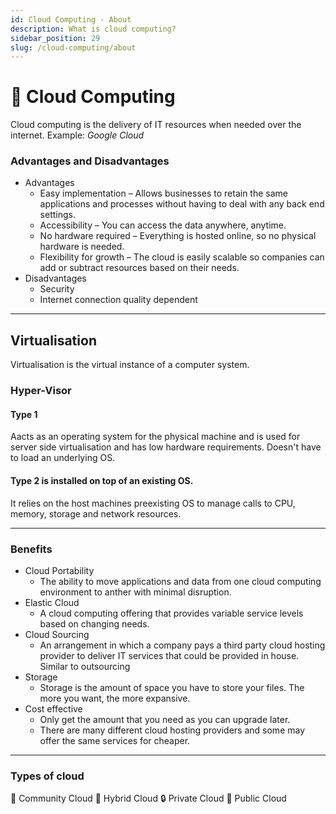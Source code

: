 ```yaml
---
id: Cloud Computing - About
description: What is cloud computing?
sidebar_position: 29
slug: /cloud-computing/about
---
```


#  🤖 Cloud Computing


Cloud computing is the delivery of IT resources when needed over the internet. Example: *Google Cloud*

### Advantages and Disadvantages
- Advantages
    - Easy implementation – Allows businesses to retain the same applications and processes without having to deal with any back end settings.
    - Accessibility – You can access the data anywhere, anytime.
    - No hardware required – Everything is hosted online, so no physical hardware is needed.
    - Flexibility for growth – The cloud is easily scalable so companies can add or subtract resources based on their needs.
- Disadvantages
    - Security
    - Internet connection quality dependent

---
## Virtualisation
Virtualisation is the virtual instance of a computer system.

### Hyper-Visor

#### Type 1 
Aacts as an operating system for the physical machine and is used for server side virtualisation and has low hardware requirements. Doesn't have to load an underlying OS.

#### Type 2 is installed on top of an existing OS.
It relies on the host machines preexisting OS to manage calls to CPU, memory, storage and network resources.

---

### Benefits

- Cloud Portability
    - The ability to move applications and data from one cloud computing environment to anther with minimal disruption.
- Elastic Cloud
    - A cloud computing offering that provides variable service levels based on changing needs.
- Cloud Sourcing
    - An arrangement in which a company pays a third party cloud hosting provider to deliver IT services that could be provided in house. Similar to outsourcing
- Storage
    - Storage is the amount of space you have to store your files. The more you want, the more expansive.
- Cost effective
    - Only get the amount that you need as you can upgrade later.
    - There are many different cloud hosting providers and some may offer the same services for cheaper.

---

### Types of cloud
<ReferenceLink href="/cloud-computing/community">🧑 Community Cloud</ReferenceLink>
<ReferenceLink href="/cloud-computing/hybrid">🔌 Hybrid Cloud</ReferenceLink>
<ReferenceLink href="/cloud-computing/private">🔒 Private Cloud</ReferenceLink>
<ReferenceLink href="/cloud-computing/public">📢 Public Cloud</ReferenceLink>